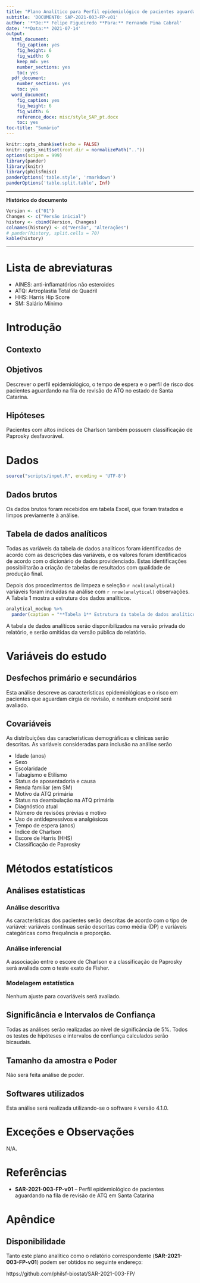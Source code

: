 ```yaml
---
title: "Plano Analítico para Perfil epidemiológico de pacientes aguardando na fila de revisão de ATQ em Santa Catarina"
subtitle: 'DOCUMENTO: SAP-2021-003-FP-v01'
author: '**De:** Felipe Figueiredo **Para:** Fernando Pina Cabral'
date: '**Data:** 2021-07-14'
output:
  html_document:
    fig_caption: yes
    fig_height: 6
    fig_width: 6
    keep_md: yes
    number_sections: yes
    toc: yes
  pdf_document:
    number_sections: yes
    toc: yes
  word_document:
    fig_caption: yes
    fig_height: 6
    fig_width: 6
    reference_docx: misc/style_SAP_pt.docx
    toc: yes
toc-title: "Sumário"
---
```


```r
knitr::opts_chunk$set(echo = FALSE)
knitr::opts_knit$set(root.dir = normalizePath(".."))
options(scipen = 999)
library(pander)
library(knitr)
library(philsfmisc)
panderOptions('table.style', 'rmarkdown')
panderOptions('table.split.table', Inf)
```

---

**Histórico do documento**

```r
Version <- c("01")
Changes <- c("Versão inicial")
history <- cbind(Version, Changes)
colnames(history) <- c("Versão", "Alterações")
# pander(history, split.cells = 70)
kable(history)
```

---

# Lista de abreviaturas

- AINES: anti-inflamatórios não esteroides
- ATQ: Artroplastia Total de Quadril
- HHS: Harris Hip Score
- SM: Salário Mínimo

# Introdução

## Contexto

## Objetivos

Descrever o perfil epidemiológico, o tempo de espera e o perfil de risco dos pacientes aguardando na fila de revisão de ATQ no estado de Santa Catarina.

## Hipóteses

Pacientes com altos índices de Charlson também possuem classificação de Paprosky desfavorável.

# Dados

```r
source("scripts/input.R", encoding = 'UTF-8')
```

## Dados brutos

Os dados brutos foram recebidos em tabela Excel, que foram tratados e limpos previamente à análise.

## Tabela de dados analíticos

Todas as variáveis da tabela de dados analíticos foram identificadas de acordo com as descrições das variáveis, e os valores foram identificados de acordo com o dicionário de dados providenciado.
Estas identificações possibilitarão a criação de tabelas de resultados com qualidade de produção final.

Depois dos procedimentos de limpeza e seleção `r ncol(analytical)` variáveis foram incluídas na análise com `r nrow(analytical)` observações.
A Tabela 1 mostra a estrutura dos dados analíticos.

```r
analytical_mockup %>%
  pander(caption = "**Tabela 1** Estrutura da tabela de dados analíticos após seleção e limpeza das variáveis.")
```

A tabela de dados analíticos serão disponibilizados na versão privada do relatório, e serão omitidas da versão pública do relatório.

# Variáveis do estudo

## Desfechos primário e secundários

Esta análise descreve as características epidemiológicas e o risco em pacientes que aguardam cirgia de revisão, e nenhum endpoint será avaliado.

## Covariáveis

As distribuições das características demográficas e clínicas serão descritas.
As variáveis consideradas para inclusão na análise serão

- Idade (anos)
- Sexo
- Escolaridade
- Tabagismo e Etilismo
- Status de aposentadoria e causa
- Renda familiar (em SM)
- Motivo da ATQ primária
- Status na deambulação na ATQ primária
- Diagnóstico atual
- Número de revisões prévias e motivo
- Uso de antidepressivos e analgésicos
- Tempo de espera (anos)
- Índice de Charlson
- Escore de Harris (HHS)
- Classificação de Paprosky


# Métodos estatísticos

## Análises estatísticas

### Análise descritiva

As características dos pacientes serão descritas de acordo com o tipo de variávei: variáveis contínuas serão descritas como média (DP) e variáveis categóricas como frequência e proporção.

### Análise inferencial

A associação entre o escore de Charlson e a classificação de Paprosky será avaliada com o teste exato de Fisher.

### Modelagem estatística

Nenhum ajuste para covariáveis será avaliado.

## Significância e Intervalos de Confiança

Todas as análises serão realizadas ao nível de significância de 5%.
Todos os testes de hipóteses e intervalos de confiança calculados serão bicaudais.

## Tamanho da amostra e Poder

Não será feita análise de poder.

## Softwares utilizados

Esta análise será realizada utilizando-se o software `R` versão 4.1.0.

# Exceções e Observações

N/A.

# Referências

- **SAR-2021-003-FP-v01** -- Perfil epidemiológico de pacientes aguardando na fila de revisão de ATQ em Santa Catarina
<!-- - Cohen, J. (1988). Statistical power analysis for the behavioral sciences (2nd Ed.). New York: Routledge. -->

# Apêndice

## Disponibilidade

Tanto este plano analítico como o relatório correspondente (**SAR-2021-003-FP-v01**) podem ser obtidos no seguinte endereço:

https://github.com/philsf-biostat/SAR-2021-003-FP/


